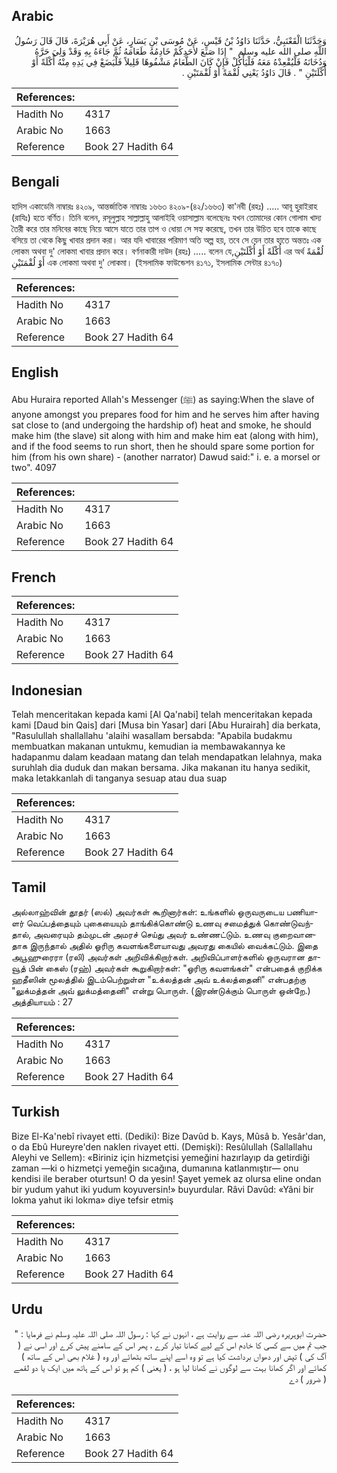 ## Arabic


<div dir="rtl" lang="ar" style={{fontSize:'larger',backgroundColor:'#f8f9fa',padding:20}}>
وَحَدَّثَنَا الْقَعْنَبِيُّ، حَدَّثَنَا دَاوُدُ بْنُ قَيْسٍ، عَنْ مُوسَى بْنِ يَسَارٍ، عَنْ أَبِي هُرَيْرَةَ، قَالَ قَالَ رَسُولُ اللَّهِ صلى الله عليه وسلم ‏ "‏ إِذَا صَنَعَ لأَحَدِكُمْ خَادِمُهُ طَعَامَهُ ثُمَّ جَاءَهُ بِهِ وَقَدْ وَلِيَ حَرَّهُ وَدُخَانَهُ فَلْيُقْعِدْهُ مَعَهُ فَلْيَأْكُلْ فَإِنْ كَانَ الطَّعَامُ مَشْفُوهًا قَلِيلاً فَلْيَضَعْ فِي يَدِهِ مِنْهُ أُكْلَةً أَوْ أُكْلَتَيْنِ ‏"‏ ‏.‏ قَالَ دَاوُدُ يَعْنِي لُقْمَةً أَوْ لُقْمَتَيْنِ ‏.‏
</div>
<div style={{backgroundColor:'#f8f9fa',padding:20, marginBottom: 10}}><table> <thead> <tr> <th>References:</th> <th></th> </tr> </thead> <tbody><tr><td>Hadith No</td><td>4317</td></tr><tr><td>Arabic No</td><td>1663</td></tr><tr><td>Reference</td><td>Book 27 Hadith 64</td></tr></tbody></table></div>

## Bengali


<div dir="ltr" lang="bn" style={{fontSize:'larger',backgroundColor:'#f8f9fa',padding:20}}>
হাদিস একাডেমি নাম্বারঃ ৪২০৯, আন্তর্জাতিক নাম্বারঃ ১৬৬৩ ৪২০৯-(৪২/১৬৬৩) কা'নবী (রহঃ) ..... আবূ হুরাইরাহ (রাযিঃ) হতে বর্ণিত। তিনি বলেন, রসূলুল্লাহ সাল্লাল্লাহু আলাইহি ওয়াসাল্লাম বলেছেনঃ যখন তোমাদের কোন গোলাম খাদ্য তৈরী করে তার মনিবের কাছে নিয়ে আসে যাতে তার তাপ ও ধোয়া সে সহ্য করেছে, তখন তার উচিত হবে তাকে কাছে বসিয়ে তা থেকে কিছু খাবার প্রদান করা। আর যদি খাবারের পরিমাণ অতি অল্প হয়, তবে সে যেন তার হাতে অন্ততঃ এক লোকম অথবা দু' লোকমা খাবার প্রদান করে। বর্ণনাকারী দাউদ (রহঃ) ..... বলেন যে,أُكْلَةً أَوْ أُكْلَتَيْنِ এর অর্থ لُقْمَةً أَوْ لُقْمَتَيْنِ এক লোকমা অথবা দু' লোকমা। (ইসলামিক ফাউন্ডেশন ৪১৭১, ইসলামিক সেন্টার ৪১৭০)
</div>
<div style={{backgroundColor:'#f8f9fa',padding:20, marginBottom: 10}}><table> <thead> <tr> <th>References:</th> <th></th> </tr> </thead> <tbody><tr><td>Hadith No</td><td>4317</td></tr><tr><td>Arabic No</td><td>1663</td></tr><tr><td>Reference</td><td>Book 27 Hadith 64</td></tr></tbody></table></div>

## English


<div dir="ltr" lang="en" style={{fontSize:'larger',backgroundColor:'#f8f9fa',padding:20}}>
Abu Huraira reported Allah's Messenger (ﷺ) as saying:When the slave of anyone amongst you prepares food for him and he serves him after having sat close to (and undergoing the hardship of) heat and smoke, he should make him (the slave) sit along with him and make him eat (along with him), and if the food seems to run short, then he should spare some portion for him (from his own share) - (another narrator) Dawud said:" i. e. a morsel or two". 4097
</div>
<div style={{backgroundColor:'#f8f9fa',padding:20, marginBottom: 10}}><table> <thead> <tr> <th>References:</th> <th></th> </tr> </thead> <tbody><tr><td>Hadith No</td><td>4317</td></tr><tr><td>Arabic No</td><td>1663</td></tr><tr><td>Reference</td><td>Book 27 Hadith 64</td></tr></tbody></table></div>

## French


<div dir="ltr" lang="fr" style={{fontSize:'larger',backgroundColor:'#f8f9fa',padding:20}}>

</div>
<div style={{backgroundColor:'#f8f9fa',padding:20, marginBottom: 10}}><table> <thead> <tr> <th>References:</th> <th></th> </tr> </thead> <tbody><tr><td>Hadith No</td><td>4317</td></tr><tr><td>Arabic No</td><td>1663</td></tr><tr><td>Reference</td><td>Book 27 Hadith 64</td></tr></tbody></table></div>

## Indonesian


<div dir="ltr" lang="id" style={{fontSize:'larger',backgroundColor:'#f8f9fa',padding:20}}>
Telah menceritakan kepada kami [Al Qa'nabi] telah menceritakan kepada kami [Daud bin Qais] dari [Musa bin Yasar] dari [Abu Hurairah] dia berkata, "Rasulullah shallallahu 'alaihi wasallam bersabda: "Apabila budakmu membuatkan makanan untukmu, kemudian ia membawakannya ke hadapanmu dalam keadaan matang dan telah mendapatkan lelahnya, maka suruhlah dia duduk dan makan bersama. Jika makanan itu hanya sedikit, maka letakkanlah di tanganya sesuap atau dua suap
</div>
<div style={{backgroundColor:'#f8f9fa',padding:20, marginBottom: 10}}><table> <thead> <tr> <th>References:</th> <th></th> </tr> </thead> <tbody><tr><td>Hadith No</td><td>4317</td></tr><tr><td>Arabic No</td><td>1663</td></tr><tr><td>Reference</td><td>Book 27 Hadith 64</td></tr></tbody></table></div>

## Tamil


<div dir="ltr" lang="ta" style={{fontSize:'larger',backgroundColor:'#f8f9fa',padding:20}}>
அல்லாஹ்வின் தூதர் (ஸல்) அவர்கள் கூறினார்கள்: உங்களில் ஒருவருடைய பணியாளர் வெப்பத்தையும் புகையையும் தாங்கிக்கொண்டு உணவு சமைத்துக் கொண்டுவந்தால், அவரையும் தம்முடன் அமரச் செய்து அவர் உண்ணட்டும். உணவு குறைவானதாக இருந்தால் அதில் ஓரிரு கவளங்களையாவது அவரது கையில் வைக்கட்டும். இதை அபூஹுரைரா (ரலி) அவர்கள் அறிவிக்கிறார்கள். அறிவிப்பாளர்களில் ஒருவரான தாவூத் பின் கைஸ் (ரஹ்) அவர்கள் கூறுகிறார்கள்: "ஓரிரு கவளங்கள்" என்பதைக் குறிக்க ஹதீஸின் மூலத்தில் இடம்பெற்றுள்ள "உக்லத்தன் அவ் உக்லத்தைனி" என்பதற்கு "லுக்மத்தன் அவ் லுக்மத்தைனி" என்று பொருள். (இரண்டுக்கும் பொருள் ஒன்றே.) அத்தியாயம் : 27
</div>
<div style={{backgroundColor:'#f8f9fa',padding:20, marginBottom: 10}}><table> <thead> <tr> <th>References:</th> <th></th> </tr> </thead> <tbody><tr><td>Hadith No</td><td>4317</td></tr><tr><td>Arabic No</td><td>1663</td></tr><tr><td>Reference</td><td>Book 27 Hadith 64</td></tr></tbody></table></div>

## Turkish


<div dir="ltr" lang="tr" style={{fontSize:'larger',backgroundColor:'#f8f9fa',padding:20}}>
Bize El-Ka'nebî rivayet etti. (Dediki): Bize Davûd b. Kays, Mûsâ b. Yesâr'dan, o da Ebû Hureyre'den naklen rivayet etti. (Demişki): Resûlullah (Sallallahu Aleyhi ve Sellem): «Biriniz için hizmetçisi yemeğini hazırlayıp da getirdiği zaman —ki o hizmetçi yemeğin sıcağına, dumanına katlanmıştır— onu kendisi ile beraber oturtsun! O da yesin! Şayet yemek az olursa eline ondan bir yudum yahut iki yudum koyuversin!» buyurdular. Râvi Davûd: «Yâni bir lokma yahut iki lokma» diye tefsir etmiş
</div>
<div style={{backgroundColor:'#f8f9fa',padding:20, marginBottom: 10}}><table> <thead> <tr> <th>References:</th> <th></th> </tr> </thead> <tbody><tr><td>Hadith No</td><td>4317</td></tr><tr><td>Arabic No</td><td>1663</td></tr><tr><td>Reference</td><td>Book 27 Hadith 64</td></tr></tbody></table></div>

## Urdu


<div dir="rtl" lang="ur" style={{fontSize:'larger',backgroundColor:'#f8f9fa',padding:20}}>
حضرت ابوہریرہ رضی اللہ عنہ سے روایت ہے ، انہوں نے کہا : رسول اللہ صلی اللہ علیہ وسلم نے فرمایا : " جب تم میں سے کسی کا خادم اس کے لیے کھانا تیار کرے ، پھر اس کے سامنے پیش کرے اور اسی نے ( آگ کی ) تپش اور دھواں برداشت کیا ہے تو وہ اسے اپنے ساتھ بٹھائے اور وہ ( غلام بھی اس کے ساتھ ) کھائے اور اگر کھانا بہت سے لوگوں نے کھانا لیا ہو ، ( یعنی ) کم ہو تو اس کے ہاتھ میں ایک یا دو لقمے ( ضرور ) دے
</div>
<div style={{backgroundColor:'#f8f9fa',padding:20, marginBottom: 10}}><table> <thead> <tr> <th>References:</th> <th></th> </tr> </thead> <tbody><tr><td>Hadith No</td><td>4317</td></tr><tr><td>Arabic No</td><td>1663</td></tr><tr><td>Reference</td><td>Book 27 Hadith 64</td></tr></tbody></table></div>